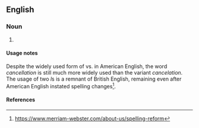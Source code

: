 ==English==

===Noun===
{{en-noun|~}}

# {{lb|en|sometimes|_|proscribed}} {{alternative spelling of|en|cancellation}}

====Usage notes====
Despite the widely used form of {{m|en|canceled}} vs. {{m|en|cancelled}} in American English, the word ''cancellation'' is still much more widely used than the variant ''cancelation''. The usage of two ''l''s is a remnant of British English, remaining even after American English instated spelling changes<ref>https://www.merriam-webster.com/about-us/spelling-reform</ref>.

====References====
<references />